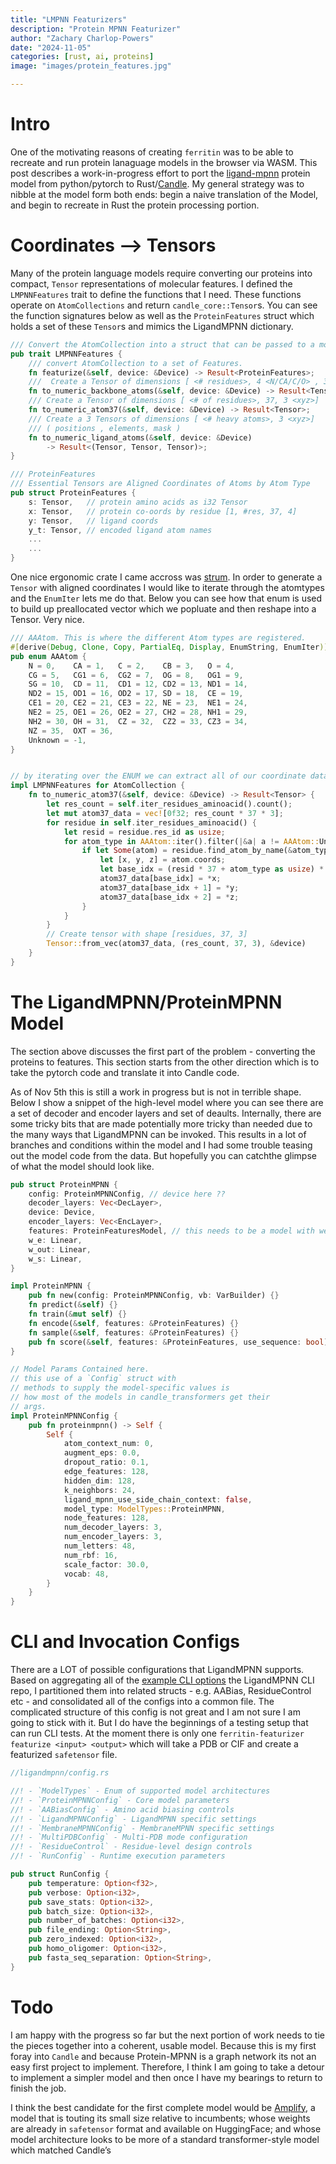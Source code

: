 ```yaml
---
title: "LMPNN Featurizers"
description: "Protein MPNN Featurizer"
author: "Zachary Charlop-Powers"
date: "2024-11-05"
categories: [rust, ai, proteins]
image: "images/protein_features.jpg"

---
```



# Intro

One of the motivating reasons of creating `ferritin` was to be able to recreate and run protein lanaguage
models in the browser via WASM. This post describes a work-in-progress effort to port
the [ligand-mpnn](https://github.com/dauparas/LigandMPNN) protein model from python/pytorch to Rust/[Candle](https://github.com/huggingface/candle).
My general strategy was to nibble at the model form both ends: begin a naive translation of the Model,
and begin to recreate in Rust the protein processing portion.

# Coordinates --> Tensors

Many of the protein language models require converting our proteins into
compact, `Tensor` representations of molecular features. I defined the `LMPNNFeatures` trait
to define the functions that I need. These functions operate on `AtomCollections`
and return `candle_core::Tensor`s. You can see the function signatures
below as well as the `ProteinFeatures` struct which holds a set of
these `Tensor`s and mimics the LigandMPNN dictionary.


```rust
/// Convert the AtomCollection into a struct that can be passed to a model.
pub trait LMPNNFeatures {
    /// convert AtomCollection to a set of Features.
    fn featurize(&self, device: &Device) -> Result<ProteinFeatures>;
    ///  Create a Tensor of dimensions [ <# residues>, 4 <N/CA/C/O> , 3 <xyz>]
    fn to_numeric_backbone_atoms(&self, device: &Device) -> Result<Tensor>;
    /// Create a Tensor of dimensions [ <# of residues>, 37, 3 <xyz>]
    fn to_numeric_atom37(&self, device: &Device) -> Result<Tensor>;
    /// Create a 3 Tensors of dimensions [ <# heavy atoms>, 3 <xyz>]
    /// ( positions , elements, mask )
    fn to_numeric_ligand_atoms(&self, device: &Device)
        -> Result<(Tensor, Tensor, Tensor)>;
}

/// ProteinFeatures
/// Essential Tensors are Aligned Coordinates of Atoms by Atom Type
pub struct ProteinFeatures {
    s: Tensor,   // protein amino acids as i32 Tensor
    x: Tensor,   // protein co-oords by residue [1, #res, 37, 4]
    y: Tensor,   // ligand coords
    y_t: Tensor, // encoded ligand atom names
    ...
    ...
}
```

One nice ergonomic crate I came accross was [strum](https://docs.rs/strum/latest/strum/).
In order to generate a `Tensor` with aligned coordinates I would like to iterate
through the atomtypes and the `EnumIter` lets me do that. Below you can see
how that enum is used to build up preallocated vector which we popluate and
then reshape into a Tensor. Very nice.


```rust
/// AAAtom. This is where the different Atom types are registered.
#[derive(Debug, Clone, Copy, PartialEq, Display, EnumString, EnumIter)]
pub enum AAAtom {
    N = 0,    CA = 1,   C = 2,    CB = 3,   O = 4,
    CG = 5,   CG1 = 6,  CG2 = 7,  OG = 8,   OG1 = 9,
    SG = 10,  CD = 11,  CD1 = 12, CD2 = 13, ND1 = 14,
    ND2 = 15, OD1 = 16, OD2 = 17, SD = 18,  CE = 19,
    CE1 = 20, CE2 = 21, CE3 = 22, NE = 23,  NE1 = 24,
    NE2 = 25, OE1 = 26, OE2 = 27, CH2 = 28, NH1 = 29,
    NH2 = 30, OH = 31,  CZ = 32,  CZ2 = 33, CZ3 = 34,
    NZ = 35,  OXT = 36,
    Unknown = -1,
}


// by iterating over the ENUM we can extract all of our coordinate data as follows.
impl LMPNNFeatures for AtomCollection {
    fn to_numeric_atom37(&self, device: &Device) -> Result<Tensor> {
        let res_count = self.iter_residues_aminoacid().count();
        let mut atom37_data = vec![0f32; res_count * 37 * 3];
        for residue in self.iter_residues_aminoacid() {
            let resid = residue.res_id as usize;
            for atom_type in AAAtom::iter().filter(|&a| a != AAAtom::Unknown) {
                if let Some(atom) = residue.find_atom_by_name(&atom_type.to_string()) {
                    let [x, y, z] = atom.coords;
                    let base_idx = (resid * 37 + atom_type as usize) * 3;
                    atom37_data[base_idx] = *x;
                    atom37_data[base_idx + 1] = *y;
                    atom37_data[base_idx + 2] = *z;
                }
            }
        }
        // Create tensor with shape [residues, 37, 3]
        Tensor::from_vec(atom37_data, (res_count, 37, 3), &device)
    }
}
```


# The LigandMPNN/ProteinMPNN Model

The section above discusses the first part of the problem - converting
the proteins to features. This section starts from the other direction
which is to take the pytorch code and translate it into Candle code.

As of Nov 5th this is still a work in progress but is not in terrible shape.
Below I show a snippet of the high-level model where you can see there
are a set of decoder and encoder layers and set of deaults.  Internally,
there are some tricky bits that are made potentially more tricky than
needed due to the many ways that LigandMPNN can be invoked. This results
in a lot of branches and conditions within the model and I had some
trouble teasing out the model code from the data. But hopefully you
can catchthe glimpse of what the model should look like.


```rust
pub struct ProteinMPNN {
    config: ProteinMPNNConfig, // device here ??
    decoder_layers: Vec<DecLayer>,
    device: Device,
    encoder_layers: Vec<EncLayer>,
    features: ProteinFeaturesModel, // this needs to be a model with weights etc
    w_e: Linear,
    w_out: Linear,
    w_s: Linear,
}

impl ProteinMPNN {
    pub fn new(config: ProteinMPNNConfig, vb: VarBuilder) {}
    fn predict(&self) {}
    fn train(&mut self) {}
    fn encode(&self, features: &ProteinFeatures) {}
    fn sample(&self, features: &ProteinFeatures) {}
    pub fn score(&self, features: &ProteinFeatures, use_sequence: bool) {}
}

// Model Params Contained here.
// this use of a `Config` struct with
// methods to supply the model-specific values is
// how most of the models in candle_transformers get their
// args.
impl ProteinMPNNConfig {
    pub fn proteinmpnn() -> Self {
        Self {
            atom_context_num: 0,
            augment_eps: 0.0,
            dropout_ratio: 0.1,
            edge_features: 128,
            hidden_dim: 128,
            k_neighbors: 24,
            ligand_mpnn_use_side_chain_context: false,
            model_type: ModelTypes::ProteinMPNN,
            node_features: 128,
            num_decoder_layers: 3,
            num_encoder_layers: 3,
            num_letters: 48,
            num_rbf: 16,
            scale_factor: 30.0,
            vocab: 48,
        }
    }
}
```


# CLI and Invocation Configs

There are a LOT of possible configurations that LigandMPNN supports. Based on aggregating
all of the [example CLI options](https://github.com/dauparas/LigandMPNN/blob/main/run_examples.sh)
the LigandMPNN CLI repo, I partitioned them into related structs - e.g. AABias, ResidueControl etc -
and consolidated all of the configs into a common file.  The complicated structure of this config is
not great and I am not sure I am going to stick with it.  But I do have the beginnings of a testing setup
 that can run CLI tests. At the moment there is only one `ferritin-featurizer featurize <input> <output>`
 which will take a PDB or CIF and create a featurized `safetensor` file.



```rust
//ligandmpnn/config.rs

//! - `ModelTypes` - Enum of supported model architectures
//! - `ProteinMPNNConfig` - Core model parameters
//! - `AABiasConfig` - Amino acid biasing controls
//! - `LigandMPNNConfig` - LigandMPNN specific settings
//! - `MembraneMPNNConfig` - MembraneMPNN specific settings
//! - `MultiPDBConfig` - Multi-PDB mode configuration
//! - `ResidueControl` - Residue-level design controls
//! - `RunConfig` - Runtime execution parameters

pub struct RunConfig {
    pub temperature: Option<f32>,
    pub verbose: Option<i32>,
    pub save_stats: Option<i32>,
    pub batch_size: Option<i32>,
    pub number_of_batches: Option<i32>,
    pub file_ending: Option<String>,
    pub zero_indexed: Option<i32>,
    pub homo_oligomer: Option<i32>,
    pub fasta_seq_separation: Option<String>,
}
```



# Todo

I am happy with the progress so far but the next portion of work needs to tie the pieces together into
a coherent, usable model. Because this is my first foray into `Candle` and because Protein-MPNN is a graph
network its not an easy first project to implement. Therefore, I think I am going to take a detour to
implement a simpler model and then once I have my bearings to return to finish the job.

I think the best candidate for the first complete model would be [Amplify](https://github.com/chandar-lab/AMPLIFY),
a model that is touting its small size relative to incumbents; whose weights are already in `safetensor` format
and available on HuggingFace; and whose model architecture looks to be more of a standard transformer-style model
which matched Candle's
